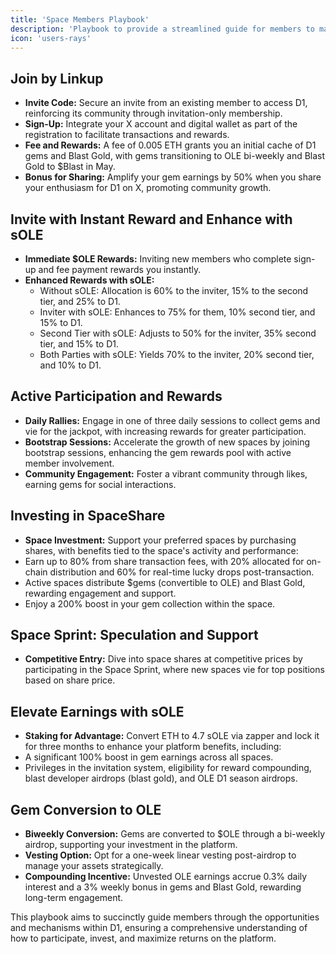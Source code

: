 ```yaml
---
title: 'Space Members Playbook'
description: 'Playbook to provide a streamlined guide for members to maximize their engagement and rewards within the D1 platform.'
icon: 'users-rays'
---
```


## Join by Linkup
* **Invite Code:** Secure an invite from an existing member to access D1, reinforcing its community through invitation-only membership.
* **Sign-Up:** Integrate your X account and digital wallet as part of the registration to facilitate transactions and rewards.
* **Fee and Rewards:** A fee of 0.005 ETH grants you an initial cache of D1 gems and Blast Gold, with gems transitioning to OLE bi-weekly and Blast Gold to $Blast in May.
* **Bonus for Sharing:** Amplify your gem earnings by 50% when you share your enthusiasm for D1 on X, promoting community growth.

## Invite with Instant Reward and Enhance with sOLE
* **Immediate $OLE Rewards:** Inviting new members who complete sign-up and fee payment rewards you instantly.
* **Enhanced Rewards with sOLE:**
  * Without sOLE: Allocation is 60% to the inviter, 15% to the second tier, and 25% to D1.
  * Inviter with sOLE: Enhances to 75% for them, 10% second tier, and 15% to D1.
  * Second Tier with sOLE: Adjusts to 50% for the inviter, 35% second tier, and 15% to D1.
  * Both Parties with sOLE: Yields 70% to the inviter, 20% second tier, and 10% to D1.

## Active Participation and Rewards
- **Daily Rallies:** Engage in one of three daily sessions to collect gems and vie for the jackpot, with increasing rewards for greater participation.
- **Bootstrap Sessions:** Accelerate the growth of new spaces by joining bootstrap sessions, enhancing the gem rewards pool with active member involvement.
- **Community Engagement:** Foster a vibrant community through likes, earning gems for social interactions.

## Investing in SpaceShare
- **Space Investment:** Support your preferred spaces by purchasing shares, with benefits tied to the space's activity and performance:
- Earn up to 80% from share transaction fees, with 20% allocated for on-chain distribution and 60% for real-time lucky drops post-transaction.
- Active spaces distribute $gems (convertible to OLE) and Blast Gold, rewarding engagement and support.
- Enjoy a 200% boost in your gem collection within the space.

## Space Sprint: Speculation and Support
- **Competitive Entry:** Dive into space shares at competitive prices by participating in the Space Sprint, where new spaces vie for top positions based on share price.

## Elevate Earnings with sOLE
- **Staking for Advantage:** Convert ETH to 4.7 sOLE via zapper and lock it for three months to enhance your platform benefits, including:
- A significant 100% boost in gem earnings across all spaces.
- Privileges in the invitation system, eligibility for reward compounding, blast developer airdrops (blast gold), and OLE D1 season airdrops.

## Gem Conversion to OLE
- **Biweekly Conversion:** Gems are converted to $OLE through a bi-weekly airdrop, supporting your investment in the platform.
- **Vesting Option:** Opt for a one-week linear vesting post-airdrop to manage your assets strategically.
- **Compounding Incentive:** Unvested OLE earnings accrue 0.3% daily interest and a 3% weekly bonus in gems and Blast Gold, rewarding long-term engagement.

This playbook aims to succinctly guide members through the opportunities and mechanisms within D1, ensuring a comprehensive understanding of how to participate, invest, and maximize returns on the platform.
